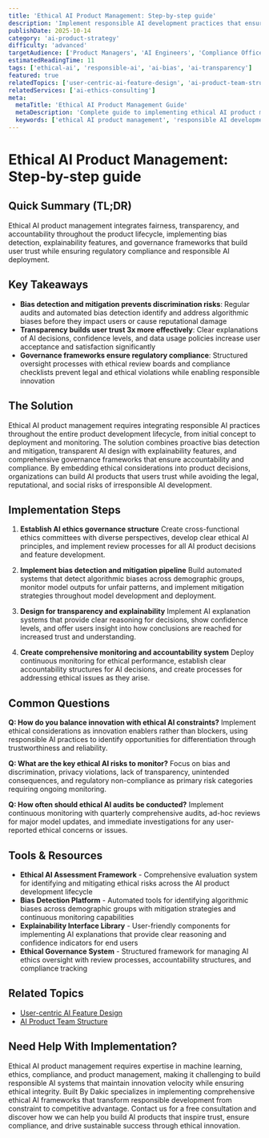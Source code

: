```yaml
---
title: 'Ethical AI Product Management: Step-by-step guide'
description: 'Implement responsible AI development practices that ensure fairness, transparency, and accountability while building user trust and maintaining regulatory compliance.'
publishDate: 2025-10-14
category: 'ai-product-strategy'
difficulty: 'advanced'
targetAudience: ['Product Managers', 'AI Engineers', 'Compliance Officers']
estimatedReadingTime: 11
tags: ['ethical-ai', 'responsible-ai', 'ai-bias', 'ai-transparency']
featured: true
relatedTopics: ['user-centric-ai-feature-design', 'ai-product-team-structure', 'ai-product-validation-testing', 'ai-product-metrics-kpis', 'ai-product-analytics-insights', 'ai-product-roadmap-planning', 'ai-first-business-model-design', 'ai-product-scalability-strategy', 'ai-pricing-strategy-optimization', 'ai-driven-customer-engagement']
relatedServices: ['ai-ethics-consulting']
meta:
  metaTitle: 'Ethical AI Product Management Guide'
  metaDescription: 'Complete guide to implementing ethical AI product management practices for responsible AI development and deployment.'
  keywords: ['ethical AI product management', 'responsible AI development', 'AI bias mitigation', 'AI transparency']
---
```


# Ethical AI Product Management: Step-by-step guide

## Quick Summary (TL;DR)

Ethical AI product management integrates fairness, transparency, and accountability throughout the product lifecycle, implementing bias detection, explainability features, and governance frameworks that build user trust while ensuring regulatory compliance and responsible AI deployment.

## Key Takeaways

- **Bias detection and mitigation prevents discrimination risks**: Regular audits and automated bias detection identify and address algorithmic biases before they impact users or cause reputational damage
- **Transparency builds user trust 3x more effectively**: Clear explanations of AI decisions, confidence levels, and data usage policies increase user acceptance and satisfaction significantly
- **Governance frameworks ensure regulatory compliance**: Structured oversight processes with ethical review boards and compliance checklists prevent legal and ethical violations while enabling responsible innovation

## The Solution

Ethical AI product management requires integrating responsible AI practices throughout the entire product development lifecycle, from initial concept to deployment and monitoring. The solution combines proactive bias detection and mitigation, transparent AI design with explainability features, and comprehensive governance frameworks that ensure accountability and compliance. By embedding ethical considerations into product decisions, organizations can build AI products that users trust while avoiding the legal, reputational, and social risks of irresponsible AI development.

## Implementation Steps

1. **Establish AI ethics governance structure**
   Create cross-functional ethics committees with diverse perspectives, develop clear ethical AI principles, and implement review processes for all AI product decisions and feature development.

2. **Implement bias detection and mitigation pipeline**
   Build automated systems that detect algorithmic biases across demographic groups, monitor model outputs for unfair patterns, and implement mitigation strategies throughout model development and deployment.

3. **Design for transparency and explainability**
   Implement AI explanation systems that provide clear reasoning for decisions, show confidence levels, and offer users insight into how conclusions are reached for increased trust and understanding.

4. **Create comprehensive monitoring and accountability system**
   Deploy continuous monitoring for ethical performance, establish clear accountability structures for AI decisions, and create processes for addressing ethical issues as they arise.

## Common Questions

**Q: How do you balance innovation with ethical AI constraints?**
Implement ethical considerations as innovation enablers rather than blockers, using responsible AI practices to identify opportunities for differentiation through trustworthiness and reliability.

**Q: What are the key ethical AI risks to monitor?**
Focus on bias and discrimination, privacy violations, lack of transparency, unintended consequences, and regulatory non-compliance as primary risk categories requiring ongoing monitoring.

**Q: How often should ethical AI audits be conducted?**
Implement continuous monitoring with quarterly comprehensive audits, ad-hoc reviews for major model updates, and immediate investigations for any user-reported ethical concerns or issues.

## Tools & Resources

- **Ethical AI Assessment Framework** - Comprehensive evaluation system for identifying and mitigating ethical risks across the AI product development lifecycle
- **Bias Detection Platform** - Automated tools for identifying algorithmic biases across demographic groups with mitigation strategies and continuous monitoring capabilities
- **Explainability Interface Library** - User-friendly components for implementing AI explanations that provide clear reasoning and confidence indicators for end users
- **Ethical Governance System** - Structured framework for managing AI ethics oversight with review processes, accountability structures, and compliance tracking

## Related Topics

- [User-centric AI Feature Design]({{/topics/user-centric-ai-feature-design}})
- [AI Product Team Structure]({{/topics/ai-production-team-structure}})

## Need Help With Implementation?

Ethical AI product management requires expertise in machine learning, ethics, compliance, and product management, making it challenging to build responsible AI systems that maintain innovation velocity while ensuring ethical integrity. Built By Dakic specializes in implementing comprehensive ethical AI frameworks that transform responsible development from constraint to competitive advantage. Contact us for a free consultation and discover how we can help you build AI products that inspire trust, ensure compliance, and drive sustainable success through ethical innovation.
